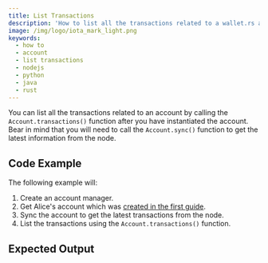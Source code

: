 ```yaml
---
title: List Transactions
description: 'How to list all the transactions related to a wallet.rs account.'
image: /img/logo/iota_mark_light.png
keywords:
  - how to
  - account
  - list transactions
  - nodejs
  - python
  - java
  - rust
---
```



You can list all the transactions related to an account by calling the `Account.transactions()` function after you
have instantiated the account. Bear in mind that you will need to call the `Account.sync()` function to get the latest
information from the node.

## Code Example

The following example will:

1. Create an account manager.
2. Get Alice's account which was [created in the first guide](../accounts_and_addresses/01_create_a_wallet_account.mdx).
3. Sync the account to get the latest transactions from the node.
4. List the transactions using the `Account.transactions()` function.

<Tabs groupId='language' queryString>
  <TabItem value='rust' label='Rust'>
    <RustCode />
  </TabItem>
  <TabItem value='typescript-node' label='Typescript (Node.js)'>
    <NodejsCode />
  </TabItem>
  <TabItem value='python' label='Python'>
    <PythonCode />
  </TabItem>
  <TabItem value='java' label='Java'>
    <JavaCode />
  </TabItem>
</Tabs>

## Expected Output

<Tabs groupId='language' queryString>
  <TabItem value='rust' label='Rust'>
    <RustOutput />
  </TabItem>
  <TabItem value='typescript-node' label='Typescript (Node.js)'>
    <NodejsOutput />
  </TabItem>
  <TabItem value='python' label='Python'>
    <PythonOutput />
  </TabItem>
  <TabItem value='java' label='Java'>
    <JavaOutput />
  </TabItem>
</Tabs>

